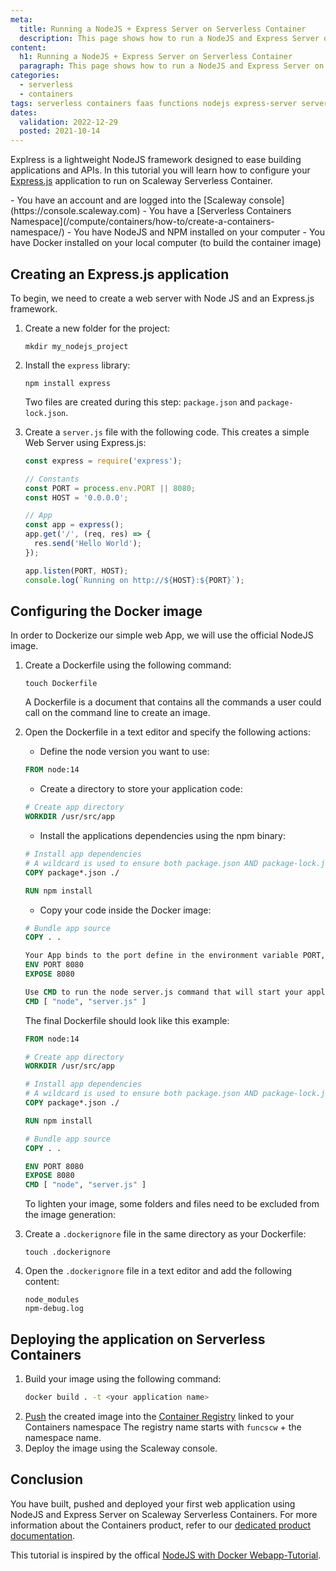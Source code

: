 ```yaml
---
meta:
  title: Running a NodeJS + Express Server on Serverless Container
  description: This page shows how to run a NodeJS and Express Server on Serverless Container 
content:
  h1: Running a NodeJS + Express Server on Serverless Container
  paragraph: This page shows how to run a NodeJS and Express Server on Serverless Container 
categories:
  - serverless
  - containers
tags: serverless containers faas functions nodejs express-server serverless
dates:
  validation: 2022-12-29
  posted: 2021-10-14
---
```


Explress is a lightweight NodeJS framework designed to ease building applications and APIs.
In this tutorial you will learn how to configure your [Express.js](http://expressjs.com/) application to run on Scaleway Serverless Container.

<Message type="requirement">
  - You have an account and are logged into the [Scaleway console](https://console.scaleway.com)
  - You have a [Serverless Containers Namespace](/compute/containers/how-to/create-a-containers-namespace/)
  - You have NodeJS and NPM installed on your computer
  - You have Docker installed on your local computer (to build the container image)
</Message>

## Creating an Express.js application

To begin, we need to create a web server with Node JS and an Express.js framework.

1.  Create a new folder for the project:
    ```
    mkdir my_nodejs_project
    ```
2. Install the `express` library: 
    ```
    npm install express
    ```

    Two files are created during this step: `package.json` and `package-lock.json`. 
3. Create a `server.js` file with the following code. This creates a simple Web Server using Express.js:
    ```js
    const express = require('express');

    // Constants
    const PORT = process.env.PORT || 8080;
    const HOST = '0.0.0.0';

    // App
    const app = express();
    app.get('/', (req, res) => {
      res.send('Hello World');
    });

    app.listen(PORT, HOST);
    console.log(`Running on http://${HOST}:${PORT}`);
    ```

## Configuring the Docker image

In order to Dockerize our simple web App, we will use the official NodeJS image.

1. Create a Dockerfile using the following command: 
    ```
    touch Dockerfile
    ```
    <Message type="tip">
      A Dockerfile is a document that contains all the commands a user could call on the command line to create an image.
    </Message>
2. Open the Dockerfile in a text editor and specify the following actions:
    * Define the node version you want to use:

    ```dockerfile
    FROM node:14
    ```

    * Create a directory to store your application code:

    ```dockerfile
    # Create app directory
    WORKDIR /usr/src/app
    ```

    * Install the applications dependencies using the npm binary:

    ```dockerfile
    # Install app dependencies
    # A wildcard is used to ensure both package.json AND package-lock.json are copied
    COPY package*.json ./

    RUN npm install
    ```

    * Copy your code inside the Docker image:

    ```dockerfile
    # Bundle app source
    COPY . .

    Your App binds to the port define in the environment variable PORT, define it and expose the port 8080
    ENV PORT 8080
    EXPOSE 8080

    Use CMD to run the node server.js command that will start your application
    CMD [ "node", "server.js" ]
    ```

    The final Dockerfile should look like this example:

    ```dockerfile 
    FROM node:14

    # Create app directory
    WORKDIR /usr/src/app

    # Install app dependencies
    # A wildcard is used to ensure both package.json AND package-lock.json are copied
    COPY package*.json ./

    RUN npm install

    # Bundle app source
    COPY . .

    ENV PORT 8080
    EXPOSE 8080
    CMD [ "node", "server.js" ]
    ```

    To lighten your image, some folders and files need to be excluded from the image generation:
3. Create a `.dockerignore` file in the same directory as your Dockerfile:
    ```
    touch .dockerignore 
    ```
4. Open the `.dockerignore` file in a text editor and add the following content:
    ```
    node_modules
    npm-debug.log
    ```

## Deploying the application on Serverless Containers

1. Build your image using the following command: 
    ```sh
    docker build . -t <your application name>
    ```
2. [Push](https://www.scaleway.com/en/docs/compute/container-registry/how-to/push-images/) the created image into the [Container Registry](https://www.scaleway.com/en/docs/compute/container-registry/quickstart/) linked to your Containers namespace
    <Message type="tip">
      The registry name starts with `funcscw` + the namespace name.
    </Message>
3. Deploy the image using the Scaleway console.

## Conclusion

You have built, pushed and deployed your first web application using NodeJS and Express Server on Scaleway Serverless Containers. For more information about the Containers product, refer to our [dedicated product documentation](https://www.scaleway.com/en/docs/compute/containers/quickstart/).

This tutorial is inspired by the offical [NodeJS with Docker Webapp-Tutorial](https://nodejs.org/en/docs/guides/nodejs-docker-webapp/).
